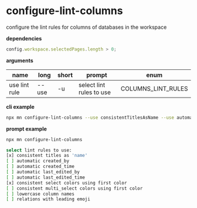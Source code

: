 # configure-lint-columns

configure the lint rules for columns of databases in the workspace

**dependencies**

```typescript
config.workspace.selectedPages.length > 0;
```

**arguments**

| name          | long  | short | prompt                   | enum               |
| ------------- | ----- | ----- | ------------------------ | ------------------ |
| use lint rule | --use | -u    | select lint rules to use | COLUMNS_LINT_RULES |

**cli example**

```sh title="terminal"
npx mn configure-lint-columns --use consistentTitlesAsName --use automaticLastEditedTime
```

**prompt example**

```sh title="terminal"
npx mn configure-lint-columns
```

```sh
select lint rules to use:
[x] consistent titles as 'name'
[ ] automatic created_by
[ ] automatic created_time
[ ] automatic last_edited_by
[ ] automatic last_edited_time
[x] consistent select colors using first color
[ ] consistent multi_select colors using first color
[ ] lowercase column names
[ ] relations with leading emoji
```
